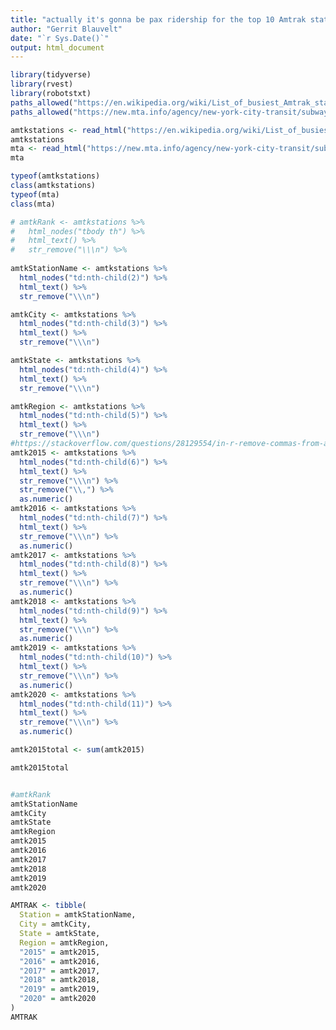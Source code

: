```yaml
---
title: "actually it's gonna be pax ridership for the top 10 Amtrak stations"
author: "Gerrit Blauvelt"
date: "`r Sys.Date()`"
output: html_document
---
```


```r
library(tidyverse)
library(rvest)
library(robotstxt)
paths_allowed("https://en.wikipedia.org/wiki/List_of_busiest_Amtrak_stations")
paths_allowed("https://new.mta.info/agency/new-york-city-transit/subway-bus-ridership-2020")
```

```r
amtkstations <- read_html("https://en.wikipedia.org/wiki/List_of_busiest_Amtrak_stations")
amtkstations
mta <- read_html("https://new.mta.info/agency/new-york-city-transit/subway-bus-ridership-2020")
mta

typeof(amtkstations)
class(amtkstations)
typeof(mta)
class(mta)

# amtkRank <- amtkstations %>%
#   html_nodes("tbody th") %>%
#   html_text() %>%
#   str_remove("\\\n") %>%
 
amtkStationName <- amtkstations %>%
  html_nodes("td:nth-child(2)") %>%
  html_text() %>%
  str_remove("\\\n")

amtkCity <- amtkstations %>%
  html_nodes("td:nth-child(3)") %>%
  html_text() %>%
  str_remove("\\\n")

amtkState <- amtkstations %>%
  html_nodes("td:nth-child(4)") %>%
  html_text() %>%
  str_remove("\\\n")

amtkRegion <- amtkstations %>%
  html_nodes("td:nth-child(5)") %>%
  html_text() %>%
  str_remove("\\\n")
#https://stackoverflow.com/questions/28129554/in-r-remove-commas-from-a-field-and-have-the-modified-field-remain-part-of-the
amtk2015 <- amtkstations %>%
  html_nodes("td:nth-child(6)") %>%
  html_text() %>%
  str_remove("\\\n") %>%
  str_remove("\\,") %>%
  as.numeric()
amtk2016 <- amtkstations %>%
  html_nodes("td:nth-child(7)") %>%
  html_text() %>%
  str_remove("\\\n") %>%
  as.numeric()
amtk2017 <- amtkstations %>%
  html_nodes("td:nth-child(8)") %>%
  html_text() %>%
  str_remove("\\\n") %>%
  as.numeric()
amtk2018 <- amtkstations %>%
  html_nodes("td:nth-child(9)") %>%
  html_text() %>%
  str_remove("\\\n") %>%
  as.numeric()
amtk2019 <- amtkstations %>%
  html_nodes("td:nth-child(10)") %>%
  html_text() %>%
  str_remove("\\\n") %>%
  as.numeric()
amtk2020 <- amtkstations %>%
  html_nodes("td:nth-child(11)") %>%
  html_text() %>%
  str_remove("\\\n") %>%
  as.numeric()

amtk2015total <- sum(amtk2015) 

amtk2015total


#amtkRank
amtkStationName
amtkCity
amtkState
amtkRegion
amtk2015
amtk2016
amtk2017
amtk2018
amtk2019
amtk2020

AMTRAK <- tibble(
  Station = amtkStationName,
  City = amtkCity,
  State = amtkState,
  Region = amtkRegion,
  "2015" = amtk2015,
  "2016" = amtk2016,
  "2017" = amtk2017,
  "2018" = amtk2018,
  "2019" = amtk2019,
  "2020" = amtk2020
)
AMTRAK



```